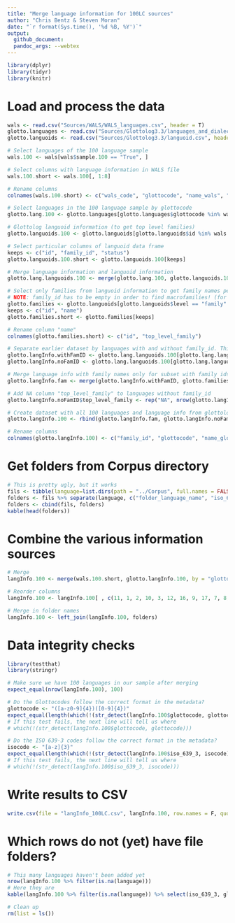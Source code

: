 ```yaml
---
title: "Merge language information for 100LC sources"
author: "Chris Bentz & Steven Moran"
date: "`r format(Sys.time(), '%d %B, %Y')`"
output:
  github_document:
  pandoc_args: --webtex
---
```


```r
library(dplyr)
library(tidyr)
library(knitr)
```

# Load and process the data

```r
wals <- read.csv("Sources/WALS/WALS_languages.csv", header = T)
glotto.languages <- read.csv("Sources/Glottolog3.3/languages_and_dialects_geo.csv", header = T)
glotto.languoids <- read.csv("Sources/Glottolog3.3/languoid.csv", header = T)

# Select languages of the 100 language sample
wals.100 <- wals[wals$sample.100 == "True", ]

# Select columns with language information in WALS file
wals.100.short <- wals.100[, 1:8]

# Rename columns
colnames(wals.100.short) <- c("wals_code", "glottocode", "name_wals", "latitude_wals", "longitude_wals", "macroarea_wals", "genus_wals", "family_wals")

# Select languages in the 100 language sample by glottocode
glotto.lang.100 <- glotto.languages[glotto.languages$glottocode %in% wals.100.short$glottocode, ]

# Glottolog languoid information (to get top level families)
glotto.languoids.100 <- glotto.languoids[glotto.languoids$id %in% wals.100.short$glottocode, ]

# Select particular columns of languoid data frame
keeps <- c("id", "family_id", "status")
glotto.languoids.100.short <- glotto.languoids.100[keeps]

# Merge language information and languoid information
glotto.lang.languoids.100 <- merge(glotto.lang.100, glotto.languoids.100.short, by.x = "glottocode", by.y = "id")

# Select only families from languoid information to get family names per language
# NOTE: family_id has to be empty in order to find macrofamilies! (for whatever reason)
glotto.families <- glotto.languoids[glotto.languoids$level == "family" & glotto.languoids$family_id == "",]
keeps <- c("id", "name")
glotto.families.short <- glotto.families[keeps]

# Rename column "name"
colnames(glotto.families.short) <- c("id", "top_level_family")

# Separate earlier dataset by languages with and without family_id. This is necessary to merge with top_level_family names
glotto.langInfo.withFamID <- glotto.lang.languoids.100[glotto.lang.languoids.100$family_id != "",]
glotto.langInfo.noFamID <- glotto.lang.languoids.100[glotto.lang.languoids.100$family_id == "",]

# Merge language info with family names only for subset with family ids
glotto.langInfo.fam <- merge(glotto.langInfo.withFamID, glotto.families.short, by.x = "family_id", by.y ="id")

# Add NA column "top_level_family" to languages without family_id
glotto.langInfo.noFamID$top_level_family <- rep("NA", nrow(glotto.langInfo.noFamID))

# Create dataset with all 100 languages and language info from glottolog
glotto.langInfo.100 <- rbind(glotto.langInfo.fam, glotto.langInfo.noFamID)

# Rename columns
colnames(glotto.langInfo.100) <- c("family_id", "glottocode", "name_glotto", "iso_639_3", "level", "macroarea_glotto", "latitude_glotto", "longitude_glotto", "status", "top_level_family")
```

# Get folders from Corpus directory

```r
# This is pretty ugly, but it works
fils <- tibble(language=list.dirs(path = "../Corpus", full.names = FALSE, recursive = FALSE))
folders <- fils %>% separate(language, c("folder_language_name", "iso_639_3"), sep="_(?=[a-z]{3}$)")
folders <- cbind(fils, folders)
kable(head(folders))
```

# Combine the various information sources

```r
# Merge
langInfo.100 <- merge(wals.100.short, glotto.langInfo.100, by = "glottocode")

# Reorder columns
langInfo.100 <- langInfo.100[ , c(11, 1, 2, 10, 3, 12, 16, 9, 17, 7, 8, 13, 6, 14, 15, 4, 5)]

# Merge in folder names
langInfo.100 <- left_join(langInfo.100, folders)
```


# Data integrity checks

```r
library(testthat)
library(stringr)

# Make sure we have 100 languages in our sample after merging
expect_equal(nrow(langInfo.100), 100)

# Do the Glottocodes follow the correct format in the metadata?
glottocode <- "([a-z0-9]{4})([0-9]{4})"
expect_equal(length(which(!(str_detect(langInfo.100$glottocode, glottocode)))), 0)
# If this test fails, the next line will tell us where
# which(!(str_detect(langInfo.100$glottocode, glottocode)))

# Do the ISO 639-3 codes follow the correct format in the metadata?
isocode <- "[a-z]{3}"
expect_equal(length(which(!(str_detect(langInfo.100$iso_639_3, isocode)))), 0)
# If this test fails, the next line will tell us where
# which(!(str_detect(langInfo.100$iso_639_3, isocode)))
```

# Write results to CSV
```r
write.csv(file = "langInfo_100LC.csv", langInfo.100, row.names = F, quote=FALSE)
```

# Which rows do not (yet) have file folders?

```r
# This many languages haven't been added yet
nrow(langInfo.100 %>% filter(is.na(language)))
# Here they are
kable(langInfo.100 %>% filter(is.na(language)) %>% select(iso_639_3, glottocode, name_glotto, name_wals))
```

```r
# Clean up
rm(list = ls())
```